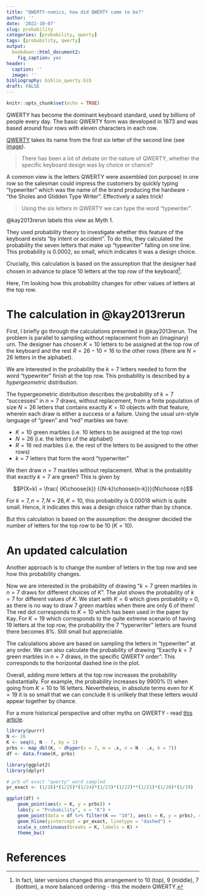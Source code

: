 ```yaml
---
title: "QWERTY-nomics, how did QWERTY came to be?"
author: ''
date: '2022-10-07'
slug: probability
categories: [probability, qwerty]
tags: [probability, qwerty]
output: 
  bookdown::html_document2: 
    fig_caption: yes
header:
  caption: ''
  image: ''
bibliography: biblio_qwerty.bib  
draft: FALSE
---
```


```r
knitr::opts_chunk$set(echo = TRUE)
```

QWERTY has become the dominant keyboard standard, used by billions of people every day. The basic QWERTY form was developed in 1873 and was based around four rows with eleven characters in each row.

[QWERTY](https://en.wikipedia.org/wiki/QWERTY) takes its name from the first six letter of the second line (see [image](http://www.gettyimages.com/detail/1268712200)). 

> There has been a lot of debate on the nature of QWERTY, whether the specific keyboard design was by choice or chance?

A common view is the letters QWERTY were assembled (on purpose) in one row so the salesman could impress the customers by quickly typing "typewriter" which was the name of the brand producing the hardware - "the Sholes and Glidden Type Writer". Effectively a sales trick!

> Using the six letters in QWERTY we can type the word "typewriter". 

@kay2013rerun labels this view as  Myth 1.

They used probability theory to investigate whether this feature of the keyboard exists "by intent or accident". To do this, they calculated the probability the seven letters that make up "typewriter" falling on one line. This probability is 0.0002, so small, which indicates it was a design choice.

Crucially, this calculation is based on the assumption that the designer had chosen in advance to place 10 letters at the top row of the keyboard[^1].

[^1]: In fact, later versions changed this arrangement to 10 (top), 9 (middle), 7 (bottom), a more balanced ordering - this the modern QWERTY.

Here, I’m looking how this probability changes for other values of letters at the top row. 

# The calculation in @kay2013rerun
First, I briefly go through the calculations presented in @kay2013rerun. The problem is parallel to sampling without replacement from an (imaginary) urn. The designer has chosen $K=10$ letters to be assigned at the top row of the keyboard and the rest $R=26-10=16$ to the other rows (there are $N=26$ letters in the alphabet).

We are interested in the probability the $k=7$ letters needed to form the word "typewriter" finish at the top row. This probability is described by a *hypergeometric* distribution. 

The hypergeometric distribution describes the probability of $k=7$ "successes" in $n=7$ draws, without replacement, from a finite population of size $N = 26$ letters that contains exactly $K = 10$ objects with that feature, wherein each draw is either a success or a failure. Using the usual urn-style language of "green" and "red" marbles we have: 

 - $K = 10$ green marbles (i.e. 10 letters to be assigned at the top row)
 - $N = 26$ (i.e. the letters of the alphabet)
 - $R = 16$ red marbles (i.e. the rest of the letters to be assigned to the other rows)
 - $k = 7$ letters that form the word "typerwriter"

We then draw $n = 7$ marbles without replacement. What is the probability that exactly $k=7$ are green? This is given by

$$P(X=k) = \frac{ {K\choose{k}} {{N-k}\choose{n-k}}}{N\choose n}$$

For $k=7, n=7, N=26, K= 10$, this probability is 0.00018 which is quite small. Hence, it indicates this was a design choice rather than by chance. 

But this calculation is based on the assumption: the designer decided the number of letters for the top row to be 10 ($K=10$). 

# An updated calculation 
Another approach is to change the number of letters in the top row and see how this probability changes. 

Now we are interested in the probability of drawing "$k=7$ green marbles in $n=7$ draws for different choices of $K$". The plot shows the probability of $k=7$ for different values of $K$. We start with $K = 6$ which gives probability = 0, as there is no way to draw 7 green marbles when there are only 6 of them! The red dot corresponds to $K=10$ which has been used in the paper by Kay. For $K=19$ which corresponds to the quite extreme scenario of having 19 letters at the top row, the probability the 7 "typerwriter" letters are found there becomes 8%. Still small but appreciable.   

The calculations above are based on sampling the letters in "typewriter" at any order. We can also calculate the probability of drawing "Exactly $k=7$ green marbles in $n=7$ draws, in the specific QWERTY order”. This corresponds to the horizontal dashed line in the plot.

Overall, adding more letters at the top row increases the probability substantially. For example, the probability increases by 9900% (!) when going from $K=10$ to $16$ letters. Nevertheless, in absolute terms even for $K =19$ it is so small that we can conclude it is unlikely that these letters would appear together by chance. 

For a more historical perspective and other myths on QWERTY - read [this article](https://www.newscientist.com/article/2200664-the-truth-about-the-qwerty-keyboard/). 

```r
library(purrr)
N <- 26
K <- seq(6, N - 7, by = 1)
prbs <- map_dbl(K, ~ dhyper(x = 7, m = .x, n = N - .x, k = 7))
df <- data.frame(K, prbs)
```

```r
library(ggplot2)
library(dplyr)

# prb of exact "qwerty" word sampled
pr_exact <- (1/26)*(1/25)*(1/24)*(1/23)*(1/22)**(1/21)*(1/20)*(1/19)

ggplot(df) +
    geom_point(aes(x = K, y = prbs)) +
    labs(y = "Probability", x = "K") +
    geom_point(data = df %>% filter(K == "10"), aes(x = K, y = prbs), col = 'red') +
    geom_hline(yintercept = pr_exact, linetype = "dashed") +
    scale_x_continuous(breaks = K, labels = K) +
    theme_bw()
```



# References








